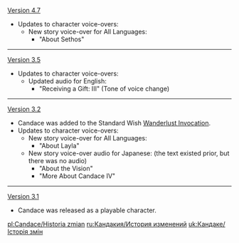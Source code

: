 {{Change History/Header}}
[[Version 4.7]]
*Updates to character voice-overs:
** New story voice-over for All Languages:
*** "About Sethos"
----
[[Version 3.5]]
*Updates to character voice-overs:
**Updated audio for English:
***"Receiving a Gift: III" (Tone of voice change)
----
[[Version 3.2]]
* Candace was added to the Standard Wish [[Wanderlust Invocation]].
* Updates to character voice-overs:
** New story voice-over for All Languages:
*** "About Layla"
** New story voice-over audio for Japanese: (the text existed prior, but there was no audio)
*** "About the Vision"
*** "More About Candace IV"
----
[[Version 3.1]]
* Candace was released as a playable character.
<noinclude>

[[pl:Candace/Historia zmian]]
[[ru:Кандакия/История изменений]]
[[uk:Кандаке/Історія змін]]
</noinclude>